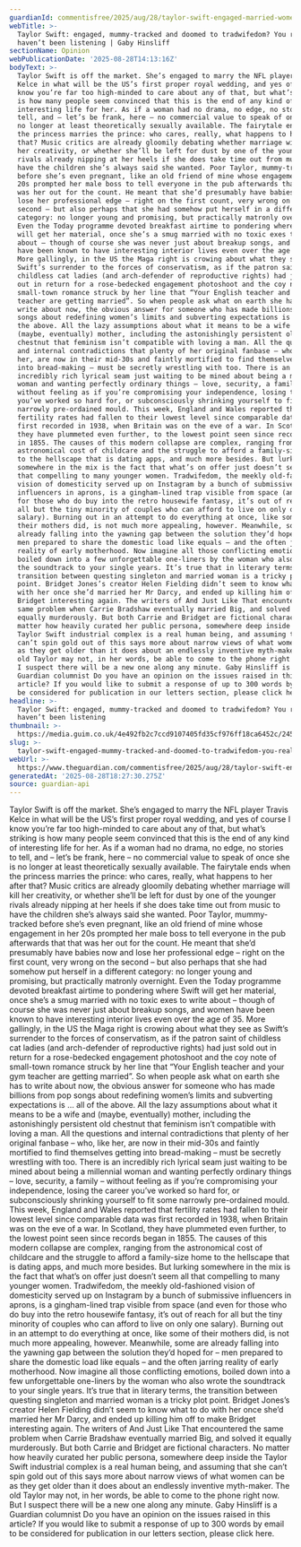 ```yaml
---
guardianId: commentisfree/2025/aug/28/taylor-swift-engaged-married-women-music
webTitle: >-
  Taylor Swift: engaged, mummy-tracked and doomed to tradwifedom? You really
  haven’t been listening | Gaby Hinsliff
sectionName: Opinion
webPublicationDate: '2025-08-28T14:13:16Z'
bodyText: >-
  Taylor Swift is off the market. She’s engaged to marry the NFL player Travis
  Kelce in what will be the US’s first proper royal wedding, and yes of course I
  know you’re far too high-minded to care about any of that, but what’s striking
  is how many people seem convinced that this is the end of any kind of
  interesting life for her. As if a woman had no drama, no edge, no stories to
  tell, and – let’s be frank, here – no commercial value to speak of once she is
  no longer at least theoretically sexually available. The fairytale ends when
  the princess marries the prince: who cares, really, what happens to her after
  that? Music critics are already gloomily debating whether marriage will kill
  her creativity, or whether she’ll be left for dust by one of the younger
  rivals already nipping at her heels if she does take time out from music to
  have the children she’s always said she wanted. Poor Taylor, mummy-tracked
  before she’s even pregnant, like an old friend of mine whose engagement in her
  20s prompted her male boss to tell everyone in the pub afterwards that that
  was her out for the count. He meant that she’d presumably have babies now and
  lose her professional edge – right on the first count, very wrong on the
  second – but also perhaps that she had somehow put herself in a different
  category: no longer young and promising, but practically matronly overnight.
  Even the Today programme devoted breakfast airtime to pondering where Swift
  will get her material, once she’s a smug married with no toxic exes to write
  about – though of course she was never just about breakup songs, and women
  have been known to have interesting interior lives even over the age of 35.
  More gallingly, in the US the Maga right is crowing about what they see as
  Swift’s surrender to the forces of conservatism, as if the patron saint of
  childless cat ladies (and arch-defender of reproductive rights) had just sold
  out in return for a rose-bedecked engagement photoshoot and the coy note of
  small-town romance struck by her line that “Your English teacher and your gym
  teacher are getting married”. So when people ask what on earth she has to
  write about now, the obvious answer for someone who has made billions from pop
  songs about redefining women’s limits and subverting expectations is … all of
  the above. All the lazy assumptions about what it means to be a wife and
  (maybe, eventually) mother, including the astonishingly persistent old
  chestnut that feminism isn’t compatible with loving a man. All the questions
  and internal contradictions that plenty of her original fanbase – who, like
  her, are now in their mid-30s and faintly mortified to find themselves getting
  into bread-making – must be secretly wrestling with too. There is an
  incredibly rich lyrical seam just waiting to be mined about being a millennial
  woman and wanting perfectly ordinary things – love, security, a family –
  without feeling as if you’re compromising your independence, losing the career
  you’ve worked so hard for, or subconsciously shrinking yourself to fit some
  narrowly pre-ordained mould. This week, England and Wales reported that
  fertility rates had fallen to their lowest level since comparable data was
  first recorded in 1938, when Britain was on the eve of a war. In Scotland,
  they have plummeted even further, to the lowest point seen since records began
  in 1855. The causes of this modern collapse are complex, ranging from the
  astronomical cost of childcare and the struggle to afford a family-size home
  to the hellscape that is dating apps, and much more besides. But lurking
  somewhere in the mix is the fact that what’s on offer just doesn’t seem all
  that compelling to many younger women. Tradwifedom, the meekly old-fashioned
  vision of domesticity served up on Instagram by a bunch of submissive
  influencers in aprons, is a gingham-lined trap visible from space (and even
  for those who do buy into the retro housewife fantasy, it’s out of reach for
  all but the tiny minority of couples who can afford to live on only one
  salary). Burning out in an attempt to do everything at once, like some of
  their mothers did, is not much more appealing, however. Meanwhile, some are
  already falling into the yawning gap between the solution they’d hoped for –
  men prepared to share the domestic load like equals – and the often jarring
  reality of early motherhood. Now imagine all those conflicting emotions,
  boiled down into a few unforgettable one-liners by the woman who also wrote
  the soundtrack to your single years. It’s true that in literary terms, the
  transition between questing singleton and married woman is a tricky plot
  point. Bridget Jones’s creator Helen Fielding didn’t seem to know what to do
  with her once she’d married her Mr Darcy, and ended up killing him off to make
  Bridget interesting again. The writers of And Just Like That encountered the
  same problem when Carrie Bradshaw eventually married Big, and solved it
  equally murderously. But both Carrie and Bridget are fictional characters. No
  matter how heavily curated her public persona, somewhere deep inside the
  Taylor Swift industrial complex is a real human being, and assuming that she
  can’t spin gold out of this says more about narrow views of what women can be
  as they get older than it does about an endlessly inventive myth-maker. The
  old Taylor may not, in her words, be able to come to the phone right now. But
  I suspect there will be a new one along any minute. Gaby Hinsliff is a
  Guardian columnist Do you have an opinion on the issues raised in this
  article? If you would like to submit a response of up to 300 words by email to
  be considered for publication in our letters section, please click here.
headline: >-
  Taylor Swift: engaged, mummy-tracked and doomed to tradwifedom? You really
  haven’t been listening
thumbnail: >-
  https://media.guim.co.uk/4e492fb2c7ccd9107405fd35cf976ff18ca6452c/245_0_2518_2015/500.jpg
slug: >-
  taylor-swift-engaged-mummy-tracked-and-doomed-to-tradwifedom-you-really-havent-been-listening-or-gaby-hinsliff
webUrl: >-
  https://www.theguardian.com/commentisfree/2025/aug/28/taylor-swift-engaged-married-women-music
generatedAt: '2025-08-28T18:27:30.275Z'
source: guardian-api
---
```

Taylor Swift is off the market. She’s engaged to marry the NFL player Travis Kelce in what will be the US’s first proper royal wedding, and yes of course I know you’re far too high-minded to care about any of that, but what’s striking is how many people seem convinced that this is the end of any kind of interesting life for her. As if a woman had no drama, no edge, no stories to tell, and – let’s be frank, here – no commercial value to speak of once she is no longer at least theoretically sexually available. The fairytale ends when the princess marries the prince: who cares, really, what happens to her after that? Music critics are already gloomily debating whether marriage will kill her creativity, or whether she’ll be left for dust by one of the younger rivals already nipping at her heels if she does take time out from music to have the children she’s always said she wanted. Poor Taylor, mummy-tracked before she’s even pregnant, like an old friend of mine whose engagement in her 20s prompted her male boss to tell everyone in the pub afterwards that that was her out for the count. He meant that she’d presumably have babies now and lose her professional edge – right on the first count, very wrong on the second – but also perhaps that she had somehow put herself in a different category: no longer young and promising, but practically matronly overnight. Even the Today programme devoted breakfast airtime to pondering where Swift will get her material, once she’s a smug married with no toxic exes to write about – though of course she was never just about breakup songs, and women have been known to have interesting interior lives even over the age of 35. More gallingly, in the US the Maga right is crowing about what they see as Swift’s surrender to the forces of conservatism, as if the patron saint of childless cat ladies (and arch-defender of reproductive rights) had just sold out in return for a rose-bedecked engagement photoshoot and the coy note of small-town romance struck by her line that “Your English teacher and your gym teacher are getting married”. So when people ask what on earth she has to write about now, the obvious answer for someone who has made billions from pop songs about redefining women’s limits and subverting expectations is … all of the above. All the lazy assumptions about what it means to be a wife and (maybe, eventually) mother, including the astonishingly persistent old chestnut that feminism isn’t compatible with loving a man. All the questions and internal contradictions that plenty of her original fanbase – who, like her, are now in their mid-30s and faintly mortified to find themselves getting into bread-making – must be secretly wrestling with too. There is an incredibly rich lyrical seam just waiting to be mined about being a millennial woman and wanting perfectly ordinary things – love, security, a family – without feeling as if you’re compromising your independence, losing the career you’ve worked so hard for, or subconsciously shrinking yourself to fit some narrowly pre-ordained mould. This week, England and Wales reported that fertility rates had fallen to their lowest level since comparable data was first recorded in 1938, when Britain was on the eve of a war. In Scotland, they have plummeted even further, to the lowest point seen since records began in 1855. The causes of this modern collapse are complex, ranging from the astronomical cost of childcare and the struggle to afford a family-size home to the hellscape that is dating apps, and much more besides. But lurking somewhere in the mix is the fact that what’s on offer just doesn’t seem all that compelling to many younger women. Tradwifedom, the meekly old-fashioned vision of domesticity served up on Instagram by a bunch of submissive influencers in aprons, is a gingham-lined trap visible from space (and even for those who do buy into the retro housewife fantasy, it’s out of reach for all but the tiny minority of couples who can afford to live on only one salary). Burning out in an attempt to do everything at once, like some of their mothers did, is not much more appealing, however. Meanwhile, some are already falling into the yawning gap between the solution they’d hoped for – men prepared to share the domestic load like equals – and the often jarring reality of early motherhood. Now imagine all those conflicting emotions, boiled down into a few unforgettable one-liners by the woman who also wrote the soundtrack to your single years. It’s true that in literary terms, the transition between questing singleton and married woman is a tricky plot point. Bridget Jones’s creator Helen Fielding didn’t seem to know what to do with her once she’d married her Mr Darcy, and ended up killing him off to make Bridget interesting again. The writers of And Just Like That encountered the same problem when Carrie Bradshaw eventually married Big, and solved it equally murderously. But both Carrie and Bridget are fictional characters. No matter how heavily curated her public persona, somewhere deep inside the Taylor Swift industrial complex is a real human being, and assuming that she can’t spin gold out of this says more about narrow views of what women can be as they get older than it does about an endlessly inventive myth-maker. The old Taylor may not, in her words, be able to come to the phone right now. But I suspect there will be a new one along any minute. Gaby Hinsliff is a Guardian columnist Do you have an opinion on the issues raised in this article? If you would like to submit a response of up to 300 words by email to be considered for publication in our letters section, please click here.
